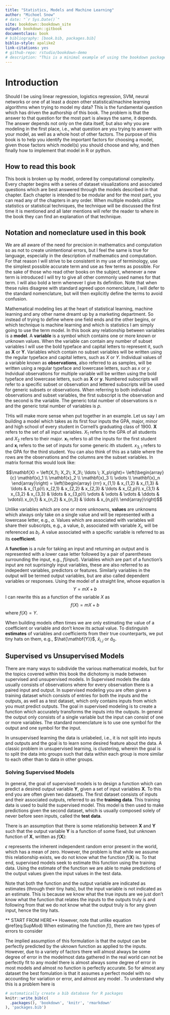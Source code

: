 ```yaml
--- 
title: "Statistics, Models and Machine Learning"
author: "Michoel Snow"
# date: "`r Sys.Date()`"
site: bookdown::bookdown_site
output: bookdown::gitbook
documentclass: book
# bibliography: [book.bib, packages.bib]
biblio-style: apalike2
link-citations: yes
# github-repo: rstudio/bookdown-demo
# description: "This is a minimal example of using the bookdown package to write a book. The output format for this example is bookdown::gitbook."
---
```


# Introduction

Should I be using linear regression, logistics regression, SVM, neural networks or one of at least a dozen other statistical/machine learning algorithms when trying to model my data?  This is the fundamental question which has driven the authorship of this book.  The problem is that the answer to that question for the most part is always the same, it depends.  The answer depends not only on the data itself, but also why you are modeling in the first place, i.e., what question are you trying to answer with your model, as well as a whole host of other factors.  The purpose of this book is to help you identify the important factors for choosing a model,  given those factors which model(s) you should choose and why, and then finally how to implement that model in R or python.

## How to read this book 

This book is broken up by model, ordered by computational complexity.  Every chapter begins with a series of dataset visualizations and associated questions which are best answered through the models described in that chapter.  Each chapter is intended to be modular and for the most part, you can read any of the chapters in any order.  When multiple models utilize statistics or statistical techniques, the technique will be discussed the first time it is mentioned and all later mentions will refer the reader to where in the book they can find an explanation of that technique. 

## Notation and nomeclature used in this book

We are all aware of the need for precision in mathematics and computation so as not to create unintentional errors, but I feel the same is true for language, especially in the description of mathematics and computation.  For that reason I will strive to be consistent in my use of terminology, use the simplest possible accurate term and use as few terms as possible.  For the sake of those who read other books on the subject, whenever a new term is introduced I will try to give all other commonly used names for that term.   I will also bold a term whenever I give its definition.  Note that when these rules disagree with standard agreed upon nomenclature, I will defer to the standard nomenclature, but will then explicitly define the terms to avoid confusion.

Mathematical modeling lies at the heart of statistical learning, machine learning and any other name dreamt up by a marketing department.  So instead of trying to define where one field ends and the other begins, or which technique is machine learning and which is statistics I am simply going to use the term model.  In this book any relationship between variables is a **model**.  A **variable** is a symbol which contains one or more known or unknown values.  When the variable can contain any number of subset variables I will use the bold typeface and capital letters to represent it, such as $\mathbf{X}$ or $\mathbf{Y}$.  Variables which contain no subset variables will be written using the regular typeface and capital letters, such as $X$ or $Y$.  Individual values of a variable known as **observations**, also referred to as samples, will be written using a regular typeface and lowercase letters, such as $x$ or $y$.  Indvidual observations for multiple variable will be written using the bold typeface and lowercase letters, such as $\mathbf{X}$ or $\mathbf{y}$.  Numbered subscripts will refer to a specific subset or observation and lettered subscripts will be used for generic subsets or observations. When referring to both individual observations and subset variables, the first subscript is the observation and the second is the variable. The generic total number of observations is $n$ and the generic total number of variables is $p$.

THis will make more sense when put together in an example.  Let us say I am building a model which takes as its first four inputs the GPA, major, minor and high school of every student in Cornell's graduating class of 1900.  $\mathbf{X}$ refers to the set of all input variables. $X_1$ refers to the GPA of all students and $X_2$ refers to their major.  $\mathbf{x}_1$ refers to all the inputs for the first student and $\mathbf{x}_i$ refers to the set of inputs for some generic $i$th student.  $x_{3,1}$ refers to the GPA for the third student.  You can also think of this as a table where the rows are the observations and the columns are the subset variables.  In matrix format this would look like:

$$\mathbf{X} = 
\left(X_1\; X_2\; X_3\; \ldots \; X_p\right)=
\left(\begin{array} {c}
\mathbf{x}_1 \\
\mathbf{x}_2 \\
\mathbf{x}_3 \\
\vdots \\
\mathbf{x}_n
\end{array}\right) = 
\left(\begin{array}
{rrr}
x_{1,1} & x_{1,2} & x_{1,3} & \ldots & x_{1,p}\\
x_{2,1} & x_{2,2} & x_{2,3} & \ldots & x_{2,p}\\
x_{3,1} & x_{3,2} & x_{3,3} & \ldots & x_{3,p}\\
\vdots & \vdots & \vdots & \ddots & \vdots\\
x_{n,1} & x_{n,2} & x_{n,3} & \ldots & x_{n,p}\\
\end{array}\right)$$


Unlike variables which are one or more unknowns, **values** are unknowns which always only take on a single value and will be represented with a lowercase letter, e.g., $a$.  Values which are associated with variables will share their subscripts, e.g., a value, $b$, associated with variable $X_i$, will be referenced as $b_i$. A value associated with a specific variable is referred to as its **coefficient**.

A **function** is a rule for taking an input and returning an output and is represented with a lower case letter followed by a pair of parentheses surrounding the input, e.g., $f(input)$.  Variables which are part of a function's input are not suprisingly input variables, these are also referred to as indepedent variables, predictors or features.  Similarly variables in the output will be termed output variables, but are also called dependent variables or responses. Using the model of a straight line, whose equation is $$Y = mX + b$$ I can rewrite this as a function of the variable $X$ as $$ f(X) = mX + b$$ where $f(X) = Y$.

When building models often times we are only estimating the value of a coefficient or variable and don't know its actual value. To distinguish **estimates** of variables and coefficients from their true counterparts, we put tiny hats on them, e.g., $\hat{\mathbf{Y}}$, $\hat{x}_{i,j}$ or $\hat{a}_0$.



## Supervised vs Unsupervised Models

There are many ways to subdivide the various mathematical models, but for the topics covered within this book the dichotomy is made between supervised and unsupervised models.  In Supervised models the data usually consists of observations where for every observation there is a paired input and output.  In supervised modeling you are often given a training dataset which consists of entries for both the inputs and the outputs, as well as a test dataset, which only contains inputs from which you must predict outputs. The goal in supervised modeling is to create a function which accurately transforms the inputs into the outputs. In general the output only consists of a single variable but the input can consist of one or more variables.  The standard nomenclature is to use one symbol for the output and one symbol for the input.   

In unsupervised learning the data is unlabeled, i.e., it is not split into inputs and outputs and the goal is to learn some desired feature about the data.  A classic problem in unsupervised learning, is clustering, wherein the goal is to split the data into groups such that data within each group is more similar to each other than to data in other groups.

### Solving Supervised Models

In general, the goal of supervised models is to design a function which can predict a desired output variable $\mathbf{Y}$, given a set of input variables $\mathbf{X}$.   To this end you are often given two datasets.  The first dataset consists of inputs and their associated outputs, referred to as the **training data**.  This training data is used to build the supervised model.  This model is then used to make predictions given the second dataset, which is usually composed solely of never before seen inputs, called the **test data**.  

There is an assumption that there is some relationship between $\mathbf{X}$ and $\mathbf{Y}$ such that the output variable $\mathbf{Y}$ is a function of some fixed, but unknown function of $\mathbf{X}$, written as $f(\mathbf{X})$: 

\begin{equation}
  \mathbf{Y} = f(\mathbf{X}) + \epsilon
  (\#eq:SupMod)
\end{equation}


$\epsilon$ represents the inherent independent random error present in the world, which has a mean of zero.  However, the problem is that while we assume this relationship exists, we do not know what the function $f(\mathbf{X})$ is.  To that end, supervised models seek to estimate this function using the training data.  Using the estimate of the function we are able to make predictions of the output values given the input values in the test data.

\begin{equation}
  \hat{\mathbf{Y}} = \hat{f}(\mathbf{X})
  (\#eq:SupModEst)
\end{equation}

Note that both the function and the output variable are indicated as estimates (through their tiny hats), but the input variable is not indicated as an estimate.  This is because we know what the true inputs are we just don't know what the function that relates the inputs to the outputs truly is and following from that we do not know what the output truly is for any given input, hence the tiny hats. 

** START FROM HERE**
However, note that unlike equation \@ref(eq:SupMod) When estimating the function $f()$, there are two types of errors to consider

<!-- ```{r, echo=FALSE, warning=FALSE} -->
<!-- library(NHANES) -->
<!-- NH_smp <- NHANES[sample(nrow(NHANES),500),] -->
<!-- Age <- NH_smp$Age -->
<!-- Height <- NH_smp$Height -->
<!-- fit <- lm((Height)~ Age) -->

<!-- fit.pred <- (predict(fit,data.frame(Age=min(Age):max(Age)))) -->
<!-- NH_2 <- tibble(Age=min(Age):max(Age),Height=fit.pred ) -->
<!-- NH_smp %>% ggplot(aes(Age,Height)) + geom_jitter() +geom_line(data=NH_2,aes(Age,Height)) -->
<!-- ``` -->





The implied assumption of this formulation is that the output can be perfectly predicted by the uknown function as applied to the inputs.  However, due to a variety of factors there will almost always be some degree of error in the modelmost data gathered in the real world can not be perfectly fit to any model there is almost always some degree of error in most models and almost no function is perfectly accurate.  So for almost any dataset the best  fomulation is that it assumes a perfect model with no accounting for variation or error, and almost any model .  To understand why this is a problem here is 

<!-- ```{r} -->
<!-- library(ElemStatLearn) -->
<!-- library(tidyverse) -->
<!-- mrk <- as_tibble(marketing) -->
<!-- mrk <- mrk %>% mutate(Inc = 10000 + (Income-1)*5000) -->
<!-- mrk$Inc[mrk$Income==6] <- 40000 -->
<!-- mrk$Inc[mrk$Income==7] <- 50000 -->
<!-- mrk$Inc[mrk$Income==8] <- 75000 -->
<!-- mrk$Inc[mrk$Income==9] <- 90000 -->
<!-- mrk %>% ggplot(aes(Edu,Income)) + geom_point() -->
<!-- ``` -->









```r
# automatically create a bib database for R packages
knitr::write_bib(c(
  .packages(), 'bookdown', 'knitr', 'rmarkdown'
), 'packages.bib')
```


